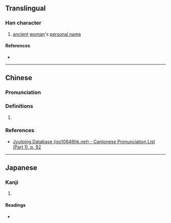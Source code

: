 {{character info}}
==Translingual==

===Han character===
{{Han char|rn=38|rad=女|as=06|sn=9|four=48414|canj=VOMG|ids=⿰女全}}

# [[ancient]] [[woman]]'s [[personal name]]

====References====
* {{Han ref|kx=0261.200|dkj=06255|dj=0527.240|hdz=21046.010|uh=59FE|ud=23038|bh=CE74|bd=52852}}

----

==Chinese==
{{zh-forms}}

===Pronunciation===
{{zh-pron
|m=quān
|c=cyun4
|mc=y
|oc=y
|cat=
}}

===Definitions===
{{zh-hanzi}}

# {{rfdef|zh|sort=女06}}

===References===
* [http://www.iso10646hk.net/jp/document/download.jsp Jyutping Database (iso10646hk.net) - Cantonese Pronunciation List (Part 1), p. 92]

----

==Japanese==

===Kanji===
{{ja-kanji|grade=|rs=女06}}

# {{rfdef|ja|sort=女06}}

====Readings====
* {{ja-readings|on=[[せん]] (sen)|kun=}}